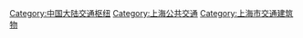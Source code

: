 [[Category:中国大陆交通枢纽|Category:中国大陆交通枢纽]]
[[Category:上海公共交通|Category:上海公共交通]]
[[Category:上海市交通建筑物|Category:上海市交通建筑物]]